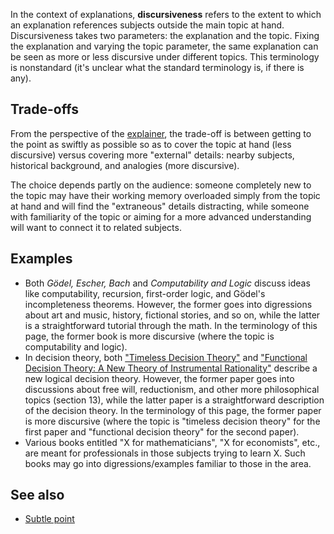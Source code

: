 In the context of explanations, '''discursiveness''' refers to the extent to which an explanation references subjects outside the main topic at hand. Discursiveness takes two parameters: the explanation and the topic. Fixing the explanation and varying the topic parameter, the same explanation can be seen as more or less discursive under different topics. This terminology is nonstandard (it's unclear what the standard terminology is, if there is any).

==Trade-offs==

From the perspective of the [[explainer]], the trade-off is between getting to the point as swiftly as possible so as to cover the topic at hand (less discursive) versus covering more "external" details: nearby subjects, historical background, and analogies (more discursive).

The choice depends partly on the audience: someone completely new to the topic may have their working memory overloaded simply from the topic at hand and will find the "extraneous" details distracting, while someone with familiarity of the topic or aiming for a more advanced understanding will want to connect it to related subjects.

==Examples==

* Both ''Gödel, Escher, Bach'' and ''Computability and Logic'' discuss ideas like computability, recursion, first-order logic, and Gödel's incompleteness theorems. However, the former goes into digressions about art and music, history, fictional stories, and so on, while the latter is a straightforward tutorial through the math. In the terminology of this page, the former book is more discursive (where the topic is computability and logic).
* In decision theory, both [https://intelligence.org/files/TDT.pdf "Timeless Decision Theory"] and [https://arxiv.org/abs/1710.05060 "Functional Decision Theory: A New Theory of Instrumental Rationality"] describe a new logical decision theory. However, the former paper goes into discussions about free will, reductionism, and other more philosophical topics (section 13), while the latter paper is a straightforward description of the decision theory. In the terminology of this page, the former paper is more discursive (where the topic is "timeless decision theory" for the first paper and "functional decision theory" for the second paper).
* Various books entitled "X for mathematicians", "X for economists", etc., are meant for professionals in those subjects trying to learn X. Such books may go into digressions/examples familiar to those in the area.

==See also==

* [[Subtle point]]
